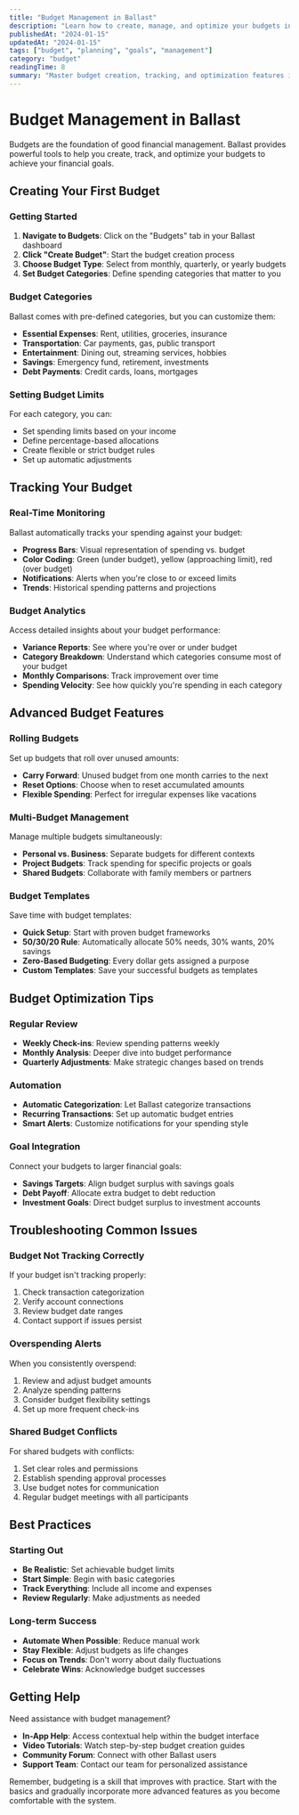 ```yaml
---
title: "Budget Management in Ballast"
description: "Learn how to create, manage, and optimize your budgets in Ballast to achieve your financial goals."
publishedAt: "2024-01-15"
updatedAt: "2024-01-15"
tags: ["budget", "planning", "goals", "management"]
category: "budget"
readingTime: 8
summary: "Master budget creation, tracking, and optimization features in Ballast to take control of your finances and reach your financial goals."
---
```


# Budget Management in Ballast

Budgets are the foundation of good financial management. Ballast provides powerful tools to help you create, track, and optimize your budgets to achieve your financial goals.

## Creating Your First Budget

### Getting Started

1. **Navigate to Budgets**: Click on the "Budgets" tab in your Ballast dashboard
2. **Click "Create Budget"**: Start the budget creation process
3. **Choose Budget Type**: Select from monthly, quarterly, or yearly budgets
4. **Set Budget Categories**: Define spending categories that matter to you

### Budget Categories

Ballast comes with pre-defined categories, but you can customize them:

- **Essential Expenses**: Rent, utilities, groceries, insurance
- **Transportation**: Car payments, gas, public transport
- **Entertainment**: Dining out, streaming services, hobbies
- **Savings**: Emergency fund, retirement, investments
- **Debt Payments**: Credit cards, loans, mortgages

### Setting Budget Limits

For each category, you can:

- Set spending limits based on your income
- Define percentage-based allocations
- Create flexible or strict budget rules
- Set up automatic adjustments

## Tracking Your Budget

### Real-Time Monitoring

Ballast automatically tracks your spending against your budget:

- **Progress Bars**: Visual representation of spending vs. budget
- **Color Coding**: Green (under budget), yellow (approaching limit), red (over budget)
- **Notifications**: Alerts when you're close to or exceed limits
- **Trends**: Historical spending patterns and projections

### Budget Analytics

Access detailed insights about your budget performance:

- **Variance Reports**: See where you're over or under budget
- **Category Breakdown**: Understand which categories consume most of your budget
- **Monthly Comparisons**: Track improvement over time
- **Spending Velocity**: See how quickly you're spending in each category

## Advanced Budget Features

### Rolling Budgets

Set up budgets that roll over unused amounts:

- **Carry Forward**: Unused budget from one month carries to the next
- **Reset Options**: Choose when to reset accumulated amounts
- **Flexible Spending**: Perfect for irregular expenses like vacations

### Multi-Budget Management

Manage multiple budgets simultaneously:

- **Personal vs. Business**: Separate budgets for different contexts
- **Project Budgets**: Track spending for specific projects or goals
- **Shared Budgets**: Collaborate with family members or partners

### Budget Templates

Save time with budget templates:

- **Quick Setup**: Start with proven budget frameworks
- **50/30/20 Rule**: Automatically allocate 50% needs, 30% wants, 20% savings
- **Zero-Based Budgeting**: Every dollar gets assigned a purpose
- **Custom Templates**: Save your successful budgets as templates

## Budget Optimization Tips

### Regular Review

- **Weekly Check-ins**: Review spending patterns weekly
- **Monthly Analysis**: Deeper dive into budget performance
- **Quarterly Adjustments**: Make strategic changes based on trends

### Automation

- **Automatic Categorization**: Let Ballast categorize transactions
- **Recurring Transactions**: Set up automatic budget entries
- **Smart Alerts**: Customize notifications for your spending style

### Goal Integration

Connect your budgets to larger financial goals:

- **Savings Targets**: Align budget surplus with savings goals
- **Debt Payoff**: Allocate extra budget to debt reduction
- **Investment Goals**: Direct budget surplus to investment accounts

## Troubleshooting Common Issues

### Budget Not Tracking Correctly

If your budget isn't tracking properly:

1. Check transaction categorization
2. Verify account connections
3. Review budget date ranges
4. Contact support if issues persist

### Overspending Alerts

When you consistently overspend:

1. Review and adjust budget amounts
2. Analyze spending patterns
3. Consider budget flexibility settings
4. Set up more frequent check-ins

### Shared Budget Conflicts

For shared budgets with conflicts:

1. Set clear roles and permissions
2. Establish spending approval processes
3. Use budget notes for communication
4. Regular budget meetings with all participants

## Best Practices

### Starting Out

- **Be Realistic**: Set achievable budget limits
- **Start Simple**: Begin with basic categories
- **Track Everything**: Include all income and expenses
- **Review Regularly**: Make adjustments as needed

### Long-term Success

- **Automate When Possible**: Reduce manual work
- **Stay Flexible**: Adjust budgets as life changes
- **Focus on Trends**: Don't worry about daily fluctuations
- **Celebrate Wins**: Acknowledge budget successes

## Getting Help

Need assistance with budget management?

- **In-App Help**: Access contextual help within the budget interface
- **Video Tutorials**: Watch step-by-step budget creation guides
- **Community Forum**: Connect with other Ballast users
- **Support Team**: Contact our team for personalized assistance

Remember, budgeting is a skill that improves with practice. Start with the basics and gradually incorporate more advanced features as you become comfortable with the system.
